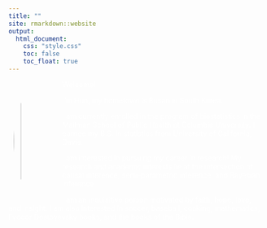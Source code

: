 ```yaml
---
title: ""
site: rmarkdown::website
output: 
  html_document:
    css: "style.css"
    toc: false
    toc_float: true
---
```


<style>
    body {
    background: url('background.jpeg');
    background-position: center center;
    background-size: cover;
    background-repeat: no-repeat;
    background-attachment: fixed;
    }
</style>

<style>
  img {width: 200px;
       height: 200px;
       object-fit: cover;
       border-radius: 50%;
      }
</style>
    
<img src="profile_pic.jpeg" style="width:17%" Align = "left" HSPACE="10" VSPACE="20" />


<p style="color:white">Welcome!</p>

<p style="color:white">I’m Hun, my hometown is Busan in South Korea.</p>

<p style="color:white">I am currently enrolled in the program of biostatistics in the Mailman School of Public Health at Columbia University. I earned my B.S. in statistics from University of California, Davis.</p> 

<p style="color:white">I am interested in pursuing my career in research! My research and academic interests lie at the intersection of causal inference, semi-parametric inference, and Bayesian inference.</p>

<p style="color:white">I am an inquisitive person motivated by faith, hope, love, and insight. I am also interested in soccer, baseball, cooking, mathematics, Fyodor Dostoyevsky books, and the books of the Bible.</p>
